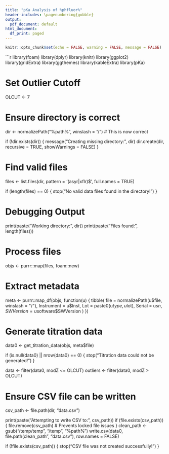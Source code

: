 ```yaml
---
title: "pKa Analysis of %phfluor%"
header-includes: \pagenumbering{gobble}
output:
  pdf_document: default
html_document:
  df_print: paged
---
```


```r
knitr::opts_chunk$set(echo = FALSE, warning = FALSE, message = FALSE)
```
  
```r
library(foam)
library(dplyr)
library(knitr)
library(ggplot2)
library(gridExtra)
library(ggthemes)
library(kableExtra)
library(pKa)

# Set Outlier Cutoff
OLCUT <- 7

# Ensure directory is correct
dir <- normalizePath("%path%", winslash = "/")  # This is now correct

if (!dir.exists(dir)) {
  message("Creating missing directory: ", dir)
  dir.create(dir, recursive = TRUE, showWarnings = FALSE)
}

# Find valid files
files <- list.files(dir, pattern = '(asyr|xflr)$', full.names = TRUE)

if (length(files) == 0) {
  stop("No valid data files found in the directory!")
}

# Debugging Output
print(paste("Working directory:", dir))
print(paste("Files found:", length(files)))

# Process files
objs <- purrr::map(files, foam::new)

# Extract metadata
meta <- purrr::map_df(objs, function(u) {
  tibble(
    file = normalizePath(u$file, winslash = "/"),
    Instrument = u$Inst,
    Lot = paste0(u$type, u$lot),
    Serial = u$sn,
    SWVersion = u$software$SWVersion
  )
})

# Generate titration data
data0 <- get_titration_data(objs, meta$file)

if (is.null(data0) || nrow(data0) == 0) {
  stop("Titration data could not be generated!")
}

data <- filter(data0, modZ <= OLCUT)
outliers <- filter(data0, modZ > OLCUT)

# Ensure CSV file can be written
csv_path <- file.path(dir, "data.csv")

print(paste("Attempting to write CSV to:", csv_path))
if (file.exists(csv_path)) {
  file.remove(csv_path)  # Prevents locked file issues
}
clean_path <- gsub("/temp/temp", "/temp", "%path%")
write.csv(data0, file.path(clean_path", "data.csv"), row.names = FALSE)

if (!file.exists(csv_path)) {
  stop("CSV file was not created successfully!")
}
